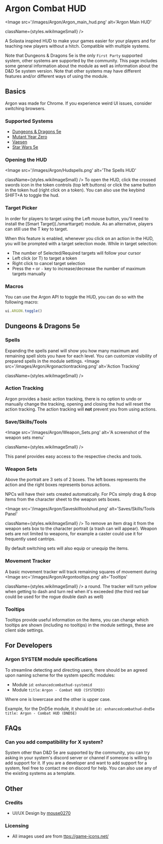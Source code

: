 
# Argon Combat HUD

<ModuleInfo/>

<Image
  src='/images/Argon/Argon_main_hud.png'
  alt='Argon Main HUD'
  
  
  className={styles.wikiImageSmall}
/>

A Solasta
inspired HUD to make your games easier for your players and for teaching
new players without a hitch. Compatible with multiple systems.

Note that Dungeons & Dragons 5e is the only `First Party` supported system, other systems are supported by the community.
This page includes some general information about the module as well as information about the D&D 5e system version.
Note that other systems may have different features and/or different ways of using the module.


## Basics

<Callout type='warning' emoji='⚠️'>
Argon was made for Chrome. If you experience weird UI issues, consider switching browsers.
</Callout>

### Supported Systems

- [Dungeons & Dragons 5e](https://foundryvtt.com/packages/enhancedcombathud-dnd5e)
- [Mutant Year Zero](https://foundryvtt.com/packages/enhancedcombathud-mutant-year-zero)
- [Vaesen](https://foundryvtt.com/packages/enhancedcombathud-vaesen)
- [Star Wars 5e](https://github.com/sw5e-foundry/enhancedcombathud-sw5e)

### Opening the HUD

<Image
  src='/images/Argon/Hudspells.png'
  alt='The Spells HUD'
  
  
  className={styles.wikiImageSmall}
/>
To open the HUD, click the
crossed swords icon in the token controls (top left buttons) or click
the same button in the token hud (right click on a token).
You can also use the keybind SHIFT+A to toggle the hud.


### Target Picker

<Callout type='warning' emoji='⚠️'>
  In order for players to target using the Left mouse button, you'll need to install the [Smart Target](./smarttarget) module.
As an alternative, players can still use the T key to target.
</Callout>

When this feature is enabled, whenever you click on an action in the HUD, you will be prompted with a target selection mode.
While in target selection:

 - The number of Selected/Required targets will follow your cursor
 - Left click (or T) to target a token
 - Right click to cancel target selection
 - Press the `+` or `-` key to increase/decrease the number of maximum targets manually


 ### Macros

 You can use the Argon API to toggle the HUD, you can do so with the following macro:

 ```js
 ui.ARGON.toggle()
  ```

## Dungeons & Dragons 5e

### Spells

Expanding the spells panel will show you how many maximum and remaining
spell slots you have for each level. You can customize visibility of
prepared spells in the module settings.
<Image
  src='/images/Argon/Argonactiontracking.png'
  alt='Action Tracking'
  
  
  className={styles.wikiImageSmall}
/>

### Action Tracking

Argon provides a basic action tracking, there is no option to undo or
manually change the tracking, opening and closing the hud will reset the
action tracking. The action tracking will **not** prevent you from using
actions.

### Save/Skills/Tools

<Image
  src='/images/Argon/Weapon_Sets.png'
  alt='A screenshot of the weapon sets menu'
  
  
  className={styles.wikiImageSmall}
/>

This panel provides easy access to the respective checks and tools.

### Weapon Sets

Above the portrait are 3 sets of 2 boxes. The left boxes represents the
action and the right boxes represents bonus actions.

NPCs will have their sets created automatically. For PCs simply drag &
drop items from the character sheet to the weapon sets boxes.

<Image
  src='/images/Argon/Saveskilltoolshud.png'
  alt='Saves/Skills/Tools Panel'
  
  
  className={styles.wikiImageSmall}
/>
To remove an item drag it from the weapon sets box to the character
portrait (a trash can will appear). Weapon sets are not limited to
weapons, for example a caster could use it for frequently used cantrips.

By default switching sets will also equip or unequip the items.

### Movement Tracker

A basic movement tracker will track remaining squares of movement during
<Image
  src='/images/Argon/Argontooltips.png'
  alt='Tooltips'
  
  
  className={styles.wikiImageSmall}
/>
a round. The tracker will turn yellow when getting to dash and turn red
when it's exceeded (the third red bar could be used for the rogue double
dash as well)

### Tooltips

Tooltips provide useful information on the items, you can change which
tooltips are shown (including no tooltips) in the module settings, these
are client side settings.

## For Developers

### Argon SYSTEM module specifications

To streamline detecting and directing users, there should be an agreed upon naming scheme for the system specific modules:

- Module `id`: `enhancedcombathud-systemid`
- Module `title`: `Argon - Combat HUD (SYSTEMID)`

Where one is lowercase and the other is upper case.

Example, for the DnD5e module, it should be `id: enhancedcombathud-dnd5e` `title: Argon - Combat HUD (DND5E)`

## FAQs

### Can you add compatibility for X system?

System other than D&D 5e are supported by the community, you can try asking in your system's discord server or channel if someone is willing to add support for it.
If you are a developer and want to add support for a system, feel free to contact me on discord for help. You can also use any of the existing systems as a template.

## Other

### Credits

- UI/UX Design by [mouse0270](https://github.com/mouse0270)

### Licensing

- All images used are from
[ttps://game-icons.net/](https://game-icons.net/)
